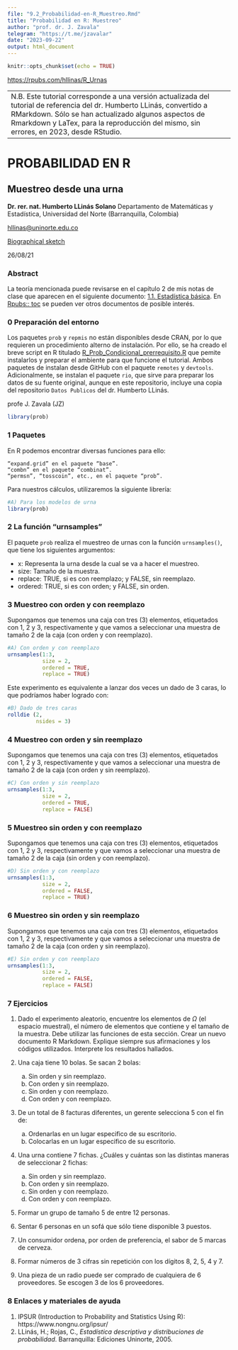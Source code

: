 ```yaml
---
file: "9.2_Probabilidad-en-R_Muestreo.Rmd"
title: "Probabilidad en R: Muestreo"
author: "prof. dr. J. Zavala"
telegram: "https://t.me/jzavalar"
date: "2023-09-22"
output: html_document
---
```


```r
knitr::opts_chunk$set(echo = TRUE)
```
[https://rpubs.com/hllinas/R_Urnas](https://rpubs.com/hllinas/R_Urnas)

-----------
N.B. Este tutorial corresponde a una versión actualizada del tutorial de referencia del dr. Humberto LLinás, convertido a RMarkdown. Sólo se han actualizado algunos aspectos de Rmarkdown y LaTex, para la reproducción del mismo, sin errores, en 2023, desde RStudio.
-----------

# PROBABILIDAD EN R
## Muestreo desde una urna


**Dr. rer. nat. Humberto LLinás Solano**
Departamento de Matemáticas y Estadística, Universidad del Norte (Barranquilla, Colombia)

[hllinas@uninorte.edu.co](hllinas@uninorte.edu.co)

[Biographical sketch](https://rpubs.com/hllinas/Bio_Sketch)

26/08/21

### Abstract

La teoría mencionada puede revisarse en el capítulo 2 de mis notas de clase que aparecen en el siguiente documento: [1.1. Estadística básica](https://rpubs.com/hllinas/R_NotasClase). En [Rpubs:: toc](https://rpubs.com/hllinas/toc) se pueden ver otros documentos de posible interés.

### 0 Preparación del entorno

Los paquetes `prob` y `repmis` no están disponibles desde CRAN, por lo que requieren un procedimiento alterno de instalación. Por ello, se ha creado el breve script en R titulado [R_Prob_Condicional_prerrequisito.R](https://github.com/jzavalar/probabilidad/blob/main/codigo/9.5_Probabilidad-en-R_Probabilidad-condicional.Rmd) que pemite instalarlos y preparar el ambiente para que funcione el tutorial. Ambos paquetes de instalan desde GitHub con el paquete `remotes` y `devtools`. Adicionalmente, se instalan el paquete `rio`, que sirve para preparar los datos de su fuente original, aunque en este repositorio, incluye una copia del repositorio `Datos Publicos` del dr. Humberto LLinás.  

profe J. Zavala (JZ)

```r
library(prob)
```


### 1 Paquetes

En R podemos encontrar diversas funciones para ello:

    “expand.grid” en el paquete “base”.
    “combn” en el paquete “combinat”.
    “permsn”, “tosscoin”, etc., en el paquete “prob”.

Para nuestros cálculos, utilizaremos la siguiente librería:

```r
#A) Para los modelos de urna
library(prob)
```

### 2 La función “urnsamples”

El paquete `prob` realiza el muestreo de urnas con la función `urnsamples()`, que tiene los siguientes argumentos:

   - x: Representa la urna desde la cual se va a hacer el muestreo.
   - size: Tamaño de la muestra.
   - replace: TRUE, si es con reemplazo; y FALSE, sin reemplazo.
   - ordered: TRUE, si es con orden; y FALSE, sin orden.

### 3 Muestreo con orden y con reemplazo

Supongamos que tenemos una caja con tres (3) elementos, etiquetados con 1, 2 y 3, respectivamente y que vamos a seleccionar una muestra de tamaño 2 de la caja (con orden y con reemplazo).

```r
#A) Con orden y con reemplazo
urnsamples(1:3, 
           size = 2, 
           ordered = TRUE, 
           replace = TRUE)
```

Este experimento es equivalente a lanzar dos veces un dado de 3 caras, lo que podríamos haber logrado con:

```r
#B) Dado de tres caras
rolldie (2, 
         nsides = 3)
```


### 4 Muestreo con orden y sin reemplazo

Supongamos que tenemos una caja con tres (3) elementos, etiquetados con 1, 2 y 3, respectivamente y que vamos a seleccionar una muestra de tamaño 2 de la caja (con orden y sin reemplazo).

```r
#C) Con orden y sin reemplazo
urnsamples(1:3, 
           size = 2, 
           ordered = TRUE, 
           replace = FALSE)
```

### 5 Muestreo sin orden y con reemplazo

Supongamos que tenemos una caja con tres (3) elementos, etiquetados con 1, 2 y 3, respectivamente y que vamos a seleccionar una muestra de tamaño 2 de la caja (sin orden y con reemplazo).

```r
#D) Sin orden y con reemplazo
urnsamples(1:3, 
           size = 2, 
           ordered = FALSE, 
           replace = TRUE)
```


### 6 Muestreo sin orden y sin reemplazo

Supongamos que tenemos una caja con tres (3) elementos, etiquetados con 1, 2 y 3, respectivamente y que vamos a seleccionar una muestra de tamaño 2 de la caja (con orden y sin reemplazo).

```r
#E) Sin orden y con reemplazo
urnsamples(1:3, 
           size = 2, 
           ordered = FALSE, 
           replace = FALSE)
```


### 7 Ejercicios

1. Dado el experimento aleatorio, encuentre los elementos de $\Omega$ (el espacio muestral), el número de elementos que contiene y el tamaño de la muestra. Debe utilizar las funciones de esta sección. Crear un nuevo documento R Markdown. Explique siempre sus afirmaciones y los códigos utilizados. Interprete los resultados hallados.

2. Una caja tiene 10 bolas. Se sacan 2 bolas:

   a. Sin orden y sin reemplazo.
   b. Con orden y sin reemplazo.
   c. Sin orden y con reemplazo.
   d. Con orden y con reemplazo.

3. De un total de 8 facturas diferentes, un gerente selecciona 5 con el fin de:

   a. Ordenarlas en un lugar especifico de su escritorio.
   b. Colocarlas en un lugar especifico de su escritorio.

3. Una urna contiene 7 fichas. ¿Cuáles y cuántas son las distintas maneras de seleccionar 2 fichas:
   a. Sin orden y sin reemplazo.
   b. Con orden y sin reemplazo.
   c. Sin orden y con reemplazo.
   d. Con orden y con reemplazo.

4. Formar un grupo de tamaño 5 de entre 12 personas.

5. Sentar 6 personas en un sofá que sólo tiene disponible 3 puestos.

6. Un consumidor ordena, por orden de preferencia, el sabor de 5 marcas de cerveza.

7. Formar números de 3 cifras sin repetición con los dígitos 8, 2, 5, 4 y 7.

8. Una pieza de un radio puede ser comprado de cualquiera de 6 proveedores. Se escogen 3 de los 6 proveedores.

### 8 Enlaces y materiales de ayuda

1. IPSUR (Introduction to Probability and Statistics Using R): https://www.nongnu.org/ipsur/
2. LLinás, H.; Rojas, C., *Estadística descriptiva y distribuciones de probabilidad*. Barranquilla: Ediciones Uninorte, 2005.
